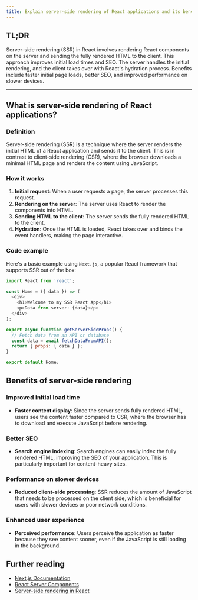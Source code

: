 ```yaml
---
title: Explain server-side rendering of React applications and its benefits?
---
```


## TL;DR

Server-side rendering (SSR) in React involves rendering React components on the server and sending the fully rendered HTML to the client. This approach improves initial load times and SEO. The server handles the initial rendering, and the client takes over with React's hydration process. Benefits include faster initial page loads, better SEO, and improved performance on slower devices.

---

## What is server-side rendering of React applications?

### Definition

Server-side rendering (SSR) is a technique where the server renders the initial HTML of a React application and sends it to the client. This is in contrast to client-side rendering (CSR), where the browser downloads a minimal HTML page and renders the content using JavaScript.

### How it works

1. **Initial request**: When a user requests a page, the server processes this request.
2. **Rendering on the server**: The server uses React to render the components into HTML.
3. **Sending HTML to the client**: The server sends the fully rendered HTML to the client.
4. **Hydration**: Once the HTML is loaded, React takes over and binds the event handlers, making the page interactive.

### Code example

Here's a basic example using `Next.js`, a popular React framework that supports SSR out of the box:

```javascript
import React from 'react';

const Home = ({ data }) => (
  <div>
    <h1>Welcome to my SSR React App</h1>
    <p>Data from server: {data}</p>
  </div>
);

export async function getServerSideProps() {
  // Fetch data from an API or database
  const data = await fetchDataFromAPI();
  return { props: { data } };
}

export default Home;
```

## Benefits of server-side rendering

### Improved initial load time

- **Faster content display**: Since the server sends fully rendered HTML, users see the content faster compared to CSR, where the browser has to download and execute JavaScript before rendering.

### Better SEO

- **Search engine indexing**: Search engines can easily index the fully rendered HTML, improving the SEO of your application. This is particularly important for content-heavy sites.

### Performance on slower devices

- **Reduced client-side processing**: SSR reduces the amount of JavaScript that needs to be processed on the client side, which is beneficial for users with slower devices or poor network conditions.

### Enhanced user experience

- **Perceived performance**: Users perceive the application as faster because they see content sooner, even if the JavaScript is still loading in the background.

## Further reading

- [Next.js Documentation](https://nextjs.org/docs)
- [React Server Components](https://reactjs.org/docs/react-server.html)
- [Server-side rendering in React](https://reactjs.org/docs/react-dom-server.html)
